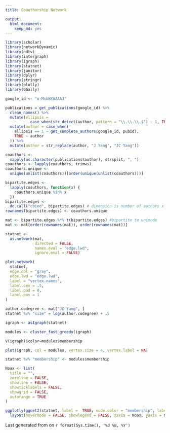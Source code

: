 ```yaml
---
title: Coauthorship Network

output:
  html_document:
    keep_md: yes
---
```


```r
library(scholar)
library(networkDynamic)
library(ndtv)
library(intergraph)
library(igraph)
library(statnet)
library(janitor)
library(dplyr)
library(stringr)
library(plotly)
library(GGally)

google_id <- "o-MsbBYAAAAJ"

publications = get_publications(google_id) %>%
  clean_names() %>%
  mutate(ellipsis =
           case_when(str_detect(author, pattern = "\\.\\.\\.$") ~ 1, TRUE ~ 0)) %>%
  mutate(author = case_when(
    ellipsis == 1 ~ get_complete_authors(google_id, pubid),
    TRUE ~ author
  )) %>%
  mutate(author = str_replace(author, "J Yang", "JC Yang"))

coauthors <-
  sapply(as.character(publications$author), strsplit, ", ")
coauthors <- lapply(coauthors, trimws)
coauthors.unique <-
  unique(unlist(coauthors))[order(unique(unlist(coauthors)))]

bipartite.edges <-
  lapply(coauthors, function(x) {
    coauthors.unique %in% x
  })
bipartite.edges <-
  do.call("cbind", bipartite.edges) # dimension is number of authors x number of papers
rownames(bipartite.edges) <- coauthors.unique

mat <- bipartite.edges %*% t(bipartite.edges) #bipartite to unimode
mat <- mat[order(rownames(mat)), order(rownames(mat))]

statnet <-
  as.network(mat,
             directed = FALSE,
             names.eval = "edge.lwd",
             ignore.eval = FALSE)

plot.network(
  statnet,
  edge.col = "gray",
  edge.lwd = "edge.lwd",
  label = "vertex.names",
  label.cex = .5,
  label.pad = 0,
  label.pos = 1
)

author.codegree <- mat["JC Yang", ]
statnet %v% "size" = log(author.codegree) + .5

igraph <- asIgraph(statnet)

modules <- cluster_fast_greedy(igraph)

V(igraph)$color=modules$membership

plot(igraph, col = modules, vertex.size = 4, vertex.label = NA)

statnet %v% "membership" <- modules$membership


```
```r
Noax <- list(
  title = "",
  zeroline = FALSE,
  showline = FALSE,
  showticklabels = FALSE,
  showgrid = FALSE,
  autorange = TRUE
)

ggplotly(ggnet2(statnet, label =  TRUE, node.color = "membership", label.size = 4, palette = "Set1")) %>%
  layout(hovermode = FALSE, showlegend = FALSE, xaxis = Noax, yaxis = Noax)

```  

Last generated from <a href="https://scholar.google.com/citations?user=o-MsbBYAAAAJ"><i class="ai ai-google-scholar"></i></a> on `r format(Sys.time(), '%d %B, %Y')`
